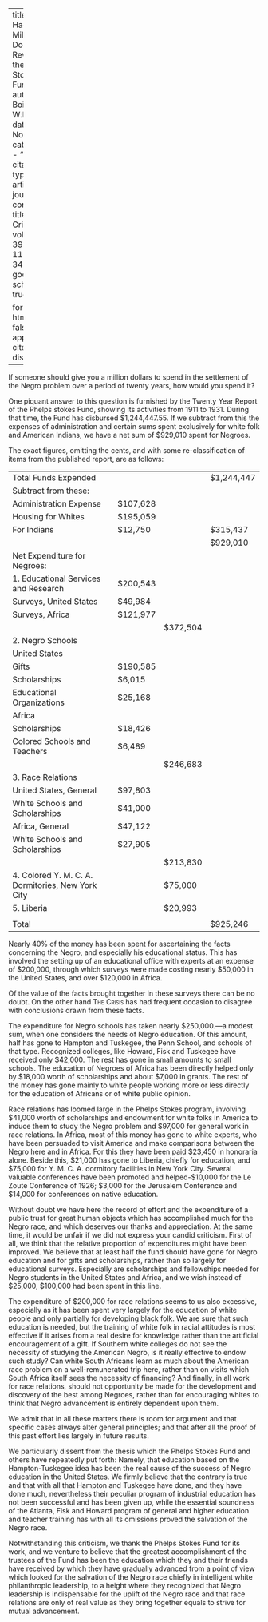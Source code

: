 
---
title: 'If I Had a Million Dollars: A Review of the Phelps Stokes Fund'
author: Du Bois, W.E.B.
date: Nov. 1932
categories: 
  - ""
citation: 
  type: article-journal
  container-title: The Crisis
  volume: 39
  issue: 11
  page: 347
google-scholar: true

format:
  html:
    toc: false
    appendix-cite-as: display
---



If someone should give you a million dollars to spend in the settlement of the Negro problem over a period of twenty years, how would you spend it? 

One piquant answer to this question is furnished by the Twenty Year Report of the Phelps stokes Fund, showing its activities from 1911 to 1931. During that time, the Fund has disbursed $1,244,447.55. If we subtract from this the expenses of administration and certain sums spent exclusively for white folk and American Indians, we have a net sum of $929,010 spent for Negroes. 

The exact figures, omitting the cents, and with some re-classification of items from the published report, are as follows:

  
|  |  || |
|------------------------------------|-----------|-----------|-----------|
| Total Funds Expended ||| $1,244,447|
| Subtract from these: | |
| Administration Expense | $107,628 |
| Housing for Whites | $195,059 |
| For Indians | $12,750 | | $315,437 |
| | | | $929,010 |
| Net Expenditure for Negroes: | |
| 1. Educational Services and Research | $200,543 |
| Surveys, United States | $49,984 |
| Surveys, Africa | $121,977 |
|||  $372,504 |
| 2. Negro Schools | |
| United States | |
| Gifts | $190,585 |
| Scholarships | $6,015 |
| Educational Organizations | $25,168 |
| Africa | |
| Scholarships | $18,426 |
| Colored Schools and Teachers | $6,489 |
| || $246,683 |
| 3. Race Relations | |
| United States, General | $97,803 |
| White Schools and Scholarships | $41,000 |
| Africa, General | $47,122 |
| White Schools and Scholarships | $27,905 |
|| | $213,830 |
| 4. Colored Y. M. C. A. Dormitories, New York City || $75,000 |
| 5. Liberia || $20,993 |
| 
| Total | | | $925,246 |

Nearly 40% of the money has been spent for ascertaining the facts concerning the Negro, and especially his educational status. This has involved the setting up of an educational office with experts at an expense of $200,000, through which surveys were made costing nearly $50,000 in the United States, and over $120,000 in Africa.

Of the value of the facts brought together in these surveys there can be no doubt. On the other hand <span style="font-variant:small-caps;">The Crisis</span> has had frequent occasion to disagree with conclusions drawn from these facts.

The expenditure for Negro schools has taken nearly $250,000.—a modest sum, when one considers the needs of Negro education. Of this amount, half has gone to Hampton and Tuskegee, the Penn School, and schools of that type. Recognized colleges, like Howard, Fisk and Tuskegee have received only $42,000. The rest has gone in small amounts to small schools. The education of Negroes of Africa has been directly helped only by $18,000 worth of scholarships and about $7,000 in grants. The rest of the money has gone mainly to white people working more or less directly for the education of Africans or of white public opinion.

Race relations has loomed large in the Phelps Stokes program, involving $41,000 worth of scholarships and endowment for white folks in America to induce them to study the Negro problem and $97,000 for general work in race relations. In Africa, most of this money has gone to white experts, who have been persuaded to visit America and make comparisons between the Negro here and in Africa. For this they have been paid $23,450 in honoraria alone. Beside this, $21,000 has gone to Liberia, chiefly for education, and $75,000 for Y. M. C. A. dormitory facilities in New York City. Several valuable conferences have been promoted and helped-$10,000 for the Le Zoute Conference of 1926; $3,000 for the Jerusalem Conference and $14,000
for conferences on native education.

Without doubt we have here the record of effort and the expenditure of a public trust for great human objects which has accomplished much for the Negro race, and which deserves our thanks and appreciation. At the same time, it would be unfair if we did not express your candid criticism. First of all, we think that the relative proportion of expenditures might have been improved. We believe that at least half the fund should have gone for Negro education and for gifts and scholarships, rather than so largely for educational surveys. Especially are scholarships and fellowships needed for Negro students in the United States and Africa, and we wish instead of $25,000, $100,000 had been spent in this line.

The expenditure of $200,000 for race relations seems to us also excessive, especially as it has been spent very largely for the education of white people and only partially for developing black folk. We are sure that such education is needed, but the training of white folk in racial attitudes is most effective if it arises from a real desire for knowledge rather than the artificial encouragement of a gift. If Southern white colleges do not see the necessity of studying the American Negro, is it really effective to endow such study? Can white South Africans learn as much about the American race problem on a well-remunerated trip here, rather than on visits which South Africa itself sees the necessity of financing? And finally, in all work for race relations, should not opportunity be made for the development and discovery of the best among Negroes, rather than for encouraging whites to think that Negro advancement is entirely dependent upon them.

We admit that in all these matters there is room for argument and that specific cases always alter general principles; and that after all the proof of this past effort lies largely in future results.

We particularly dissent from the thesis which the Phelps Stokes Fund and others have repeatedly put forth: Namely, that education based on the Hampton-Tuskegee idea has been the real cause of the success of Negro education in the United States. We firmly believe that the contrary is true and that with all that Hampton and Tuskegee have done, and they have done much, nevertheless their peculiar program of industrial education has not been successful and has been given up, while the essential soundness of the Atlanta, Fisk and Howard program of general and higher education and teacher training has with all its omissions proved the salvation of the Negro race.

Notwithstanding this criticism, we thank the Phelps Stokes Fund for its work, and we venture to believe that the greatest accomplishment of the trustees of the Fund has been the education which they and their friends have received by which they have gradually advanced from a point of view which looked for the salvation of the Negro race chiefly in intelligent white philanthropic leadership, to a height where they recognized that Negro leadership is indispensable for the uplift of the Negro race and that race relations are only of real value as they bring together equals to strive for mutual advancement.

